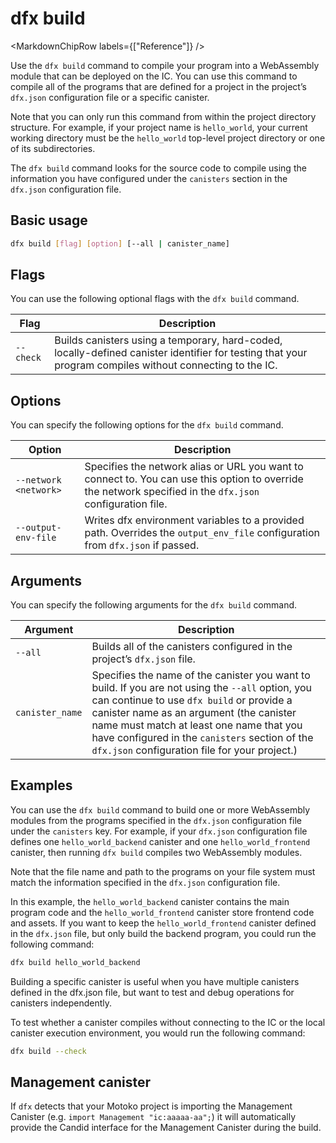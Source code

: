 
# dfx build

<MarkdownChipRow labels={["Reference"]} />

Use the `dfx build` command to compile your program into a WebAssembly module that can be deployed on the IC. You can use this command to compile all of the programs that are defined for a project in the project’s `dfx.json` configuration file or a specific canister.

Note that you can only run this command from within the project directory structure. For example, if your project name is `hello_world`, your current working directory must be the `hello_world` top-level project directory or one of its subdirectories.

The `dfx build` command looks for the source code to compile using the information you have configured under the `canisters` section in the `dfx.json` configuration file.

## Basic usage

``` bash
dfx build [flag] [option] [--all | canister_name]
```

## Flags

You can use the following optional flags with the `dfx build` command.

| Flag      | Description                                                                                                                                              |
| --------- | -------------------------------------------------------------------------------------------------------------------------------------------------------- |
| `--check` | Builds canisters using a temporary, hard-coded, locally-defined canister identifier for testing that your program compiles without connecting to the IC. |

## Options

You can specify the following options for the `dfx build` command.

| Option                | Description                                                                                                                                                |
| --------------------- | ---------------------------------------------------------------------------------------------------------------------------------------------------------- |
| `--network <network>` | Specifies the network alias or URL you want to connect to. You can use this option to override the network specified in the `dfx.json` configuration file. |
| `--output-env-file`   | Writes dfx environment variables to a provided path. Overrides the `output_env_file` configuration from `dfx.json` if passed.                              |

## Arguments

You can specify the following arguments for the `dfx build` command.

| Argument        | Description                                                                                                                                                                                                                                                                                                                              |
| --------------- | ---------------------------------------------------------------------------------------------------------------------------------------------------------------------------------------------------------------------------------------------------------------------------------------------------------------------------------------- |
| `--all`         | Builds all of the canisters configured in the project’s `dfx.json` file.                                                                                                                                                                                                                                                                 |
| `canister_name` | Specifies the name of the canister you want to build. If you are not using the `--all` option, you can continue to use `dfx build` or provide a canister name as an argument (the canister name must match at least one name that you have configured in the `canisters` section of the `dfx.json` configuration file for your project.) |

## Examples

You can use the `dfx build` command to build one or more WebAssembly modules from the programs specified in the `dfx.json` configuration file under the `canisters` key. For example, if your `dfx.json` configuration file defines one `hello_world_backend` canister and one `hello_world_frontend` canister, then running `dfx build` compiles two WebAssembly modules.

Note that the file name and path to the programs on your file system must match the information specified in the `dfx.json` configuration file.

In this example, the `hello_world_backend` canister contains the main program code and the `hello_world_frontend` canister store frontend code and assets. If you want to keep the `hello_world_frontend` canister defined in the `dfx.json` file, but only build the backend program, you could run the following command:

``` bash
dfx build hello_world_backend
```

Building a specific canister is useful when you have multiple canisters defined in the dfx.json file, but want to test and debug operations for canisters independently.

To test whether a canister compiles without connecting to the IC or the local canister execution environment, you would run the following command:

``` bash
dfx build --check
```

## Management canister

If `dfx` detects that your Motoko project is importing the Management Canister (e.g. `import Management "ic:aaaaa-aa";`) it will automatically provide the Candid interface for the Management Canister during the build.
